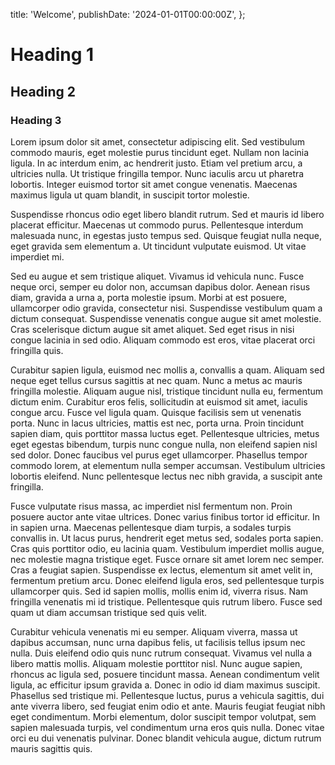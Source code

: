   title: 'Welcome',
  publishDate: '2024-01-01T00:00:00Z',
};

# Heading 1
## Heading 2
### Heading 3

Lorem ipsum dolor sit amet, consectetur adipiscing elit. Sed vestibulum commodo mauris, eget molestie purus tincidunt eget. Nullam non lacinia ligula. In ac interdum enim, ac hendrerit justo. Etiam vel pretium arcu, a ultricies nulla. Ut tristique fringilla tempor. Nunc iaculis arcu ut pharetra lobortis. Integer euismod tortor sit amet congue venenatis. Maecenas maximus ligula ut quam blandit, in suscipit tortor molestie.

Suspendisse rhoncus odio eget libero blandit rutrum. Sed et mauris id libero placerat efficitur. Maecenas ut commodo purus. Pellentesque interdum malesuada nunc, in egestas justo tempus sed. Quisque feugiat nulla neque, eget gravida sem elementum a. Ut tincidunt vulputate euismod. Ut vitae imperdiet mi.

Sed eu augue et sem tristique aliquet. Vivamus id vehicula nunc. Fusce neque orci, semper eu dolor non, accumsan dapibus dolor. Aenean risus diam, gravida a urna a, porta molestie ipsum. Morbi at est posuere, ullamcorper odio gravida, consectetur nisi. Suspendisse vestibulum quam a dictum consequat. Suspendisse venenatis congue augue sit amet molestie. Cras scelerisque dictum augue sit amet aliquet. Sed eget risus in nisi congue lacinia in sed odio. Aliquam commodo est eros, vitae placerat orci fringilla quis.

Curabitur sapien ligula, euismod nec mollis a, convallis a quam. Aliquam sed neque eget tellus cursus sagittis at nec quam. Nunc a metus ac mauris fringilla molestie. Aliquam augue nisl, tristique tincidunt nulla eu, fermentum dictum enim. Curabitur eros felis, sollicitudin at euismod sit amet, iaculis congue arcu. Fusce vel ligula quam. Quisque facilisis sem ut venenatis porta. Nunc in lacus ultricies, mattis est nec, porta urna. Proin tincidunt sapien diam, quis porttitor massa luctus eget. Pellentesque ultricies, metus eget egestas bibendum, turpis nunc congue nulla, non eleifend sapien nisl sed dolor. Donec faucibus vel purus eget ullamcorper. Phasellus tempor commodo lorem, at elementum nulla semper accumsan. Vestibulum ultricies lobortis eleifend. Nunc pellentesque lectus nec nibh gravida, a suscipit ante fringilla.

Fusce vulputate risus massa, ac imperdiet nisl fermentum non. Proin posuere auctor ante vitae ultrices. Donec varius finibus tortor id efficitur. In in sapien urna. Maecenas pellentesque diam turpis, a sodales turpis convallis in. Ut lacus purus, hendrerit eget metus sed, sodales porta sapien. Cras quis porttitor odio, eu lacinia quam. Vestibulum imperdiet mollis augue, nec molestie magna tristique eget. Fusce ornare sit amet lorem nec semper. Cras a feugiat sapien. Suspendisse ex lectus, elementum sit amet velit in, fermentum pretium arcu. Donec eleifend ligula eros, sed pellentesque turpis ullamcorper quis. Sed id sapien mollis, mollis enim id, viverra risus. Nam fringilla venenatis mi id tristique. Pellentesque quis rutrum libero. Fusce sed quam ut diam accumsan tristique sed quis velit.

Curabitur vehicula venenatis mi eu semper. Aliquam viverra, massa ut dapibus accumsan, nunc urna dapibus felis, ut facilisis tellus ipsum nec nulla. Duis eleifend odio quis nunc rutrum consequat. Vivamus vel nulla a libero mattis mollis. Aliquam molestie porttitor nisl. Nunc augue sapien, rhoncus ac ligula sed, posuere tincidunt massa. Aenean condimentum velit ligula, ac efficitur ipsum gravida a. Donec in odio id diam maximus suscipit. Phasellus sed tristique mi. Pellentesque luctus, purus a vehicula sagittis, dui ante viverra libero, sed feugiat enim odio et ante. Mauris feugiat feugiat nibh eget condimentum. Morbi elementum, dolor suscipit tempor volutpat, sem sapien malesuada turpis, vel condimentum urna eros quis nulla. Donec vitae orci eu dui venenatis pulvinar. Donec blandit vehicula augue, dictum rutrum mauris sagittis quis.

<br />